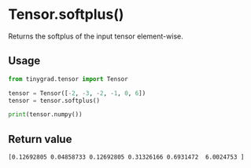 # Tensor.softplus()

Returns the softplus of the input tensor element-wise.

## Usage
```python copy
from tinygrad.tensor import Tensor

tensor = Tensor([-2, -3, -2, -1, 0, 6])
tensor = tensor.softplus()

print(tensor.numpy())
```

## Return value
```bash
[0.12692805 0.04858733 0.12692805 0.31326166 0.6931472  6.0024753 ]
```